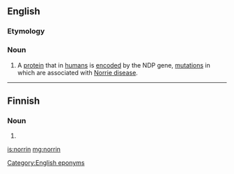 ==English==

===Etymology===
{{suffix|Norrie|in|lang=en}}

===Noun===
{{en-noun|-}}
{{wikipedia}}
# {{lb|en|biochemistry}} A [[protein]] that in [[human]]s is [[encode]]d by the NDP gene, [[mutation]]s in which are associated with [[Norrie disease]].

----

==Finnish==

===Noun===
{{head|fi|noun form}}

# {{fi-form of|case=genitive|pl=singular|norri}}

[[Category:English eponyms]]
[[is:norrin]]
[[mg:norrin]]